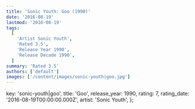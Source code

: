 ```yaml
---
title: 'Sonic Youth: Goo (1990)'
date: '2016-08-19'
lastmod: '2016-08-19'
tags:
  [
    'Artist Sonic Youth',
    'Rated 3.5',
    'Release Year 1990',
    'Release Decade 1990',
  ]
summary: 'Rated 3.5'
authors: ['default']
images: ['/content/images/sonic-youth|goo.jpg']
---
```


  key: 'sonic-youth|goo',
  title: 'Goo',
  release_year: 1990,
  rating: 7,
  rating_date: '2016-08-19T00:00:00.000Z',
  artist: 'Sonic Youth',
};

<MusicRating data={data} />
